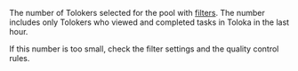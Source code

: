 The number of Tolokers selected for the pool with [filters](/docs-new/guide/filters). The number includes only Tolokers who viewed and completed tasks in Toloka in the last hour.

<Cut title="Recommendations">

If this number is too small, check the filter settings and the quality control rules.

</Cut>
